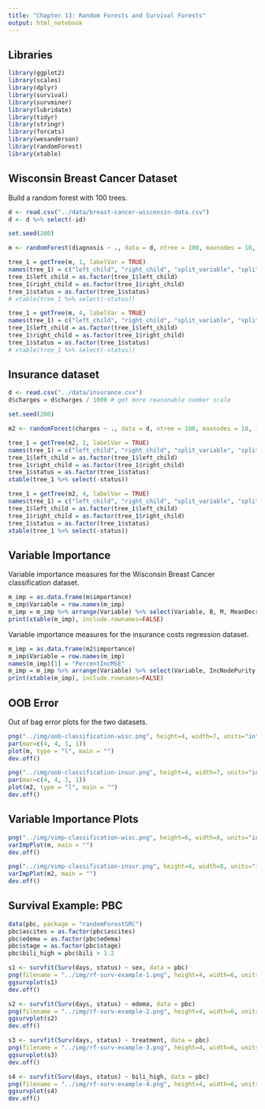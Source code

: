 ```yaml
---
title: "Chapter 13: Random Forests and Survival Forests"
output: html_notebook
---
```


## Libraries

```r
library(ggplot2)
library(scales)
library(dplyr)
library(survival)
library(survminer)
library(lubridate)
library(tidyr)
library(stringr)
library(forcats)
library(wesanderson)
library(randomForest)
library(xtable)
```

## Wisconsin Breast Cancer Dataset

Build a random forest with 100 trees.

```r
d <- read.csv("../data/breast-cancer-wisconsin-data.csv")
d <- d %>% select(-id)

set.seed(200)

m <- randomForest(diagnosis ~ ., data = d, ntree = 100, maxnodes = 10, importance = TRUE)

tree_1 = getTree(m, 1, labelVar = TRUE)
names(tree_1) = c("left_child", "right_child", "split_variable", "split_point", "status", "prediction")
tree_1$left_child = as.factor(tree_1$left_child)
tree_1$right_child = as.factor(tree_1$right_child)
tree_1$status = as.factor(tree_1$status)
# xtable(tree_1 %>% select(-status))

tree_1 = getTree(m, 4, labelVar = TRUE)
names(tree_1) = c("left_child", "right_child", "split_variable", "split_point", "status", "prediction")
tree_1$left_child = as.factor(tree_1$left_child)
tree_1$right_child = as.factor(tree_1$right_child)
tree_1$status = as.factor(tree_1$status)
# xtable(tree_1 %>% select(-status))
```

## Insurance dataset

```r
d <- read.csv("../data/insurance.csv")
d$charges = d$charges / 1000 # get more reasonable number scale

set.seed(200)

m2 <- randomForest(charges ~ ., data = d, ntree = 100, maxnodes = 10, importance = TRUE)

tree_1 = getTree(m2, 1, labelVar = TRUE)
names(tree_1) = c("left_child", "right_child", "split_variable", "split_point", "status", "prediction")
tree_1$left_child = as.factor(tree_1$left_child)
tree_1$right_child = as.factor(tree_1$right_child)
tree_1$status = as.factor(tree_1$status)
xtable(tree_1 %>% select(-status))

tree_1 = getTree(m2, 4, labelVar = TRUE)
names(tree_1) = c("left_child", "right_child", "split_variable", "split_point", "status", "prediction")
tree_1$left_child = as.factor(tree_1$left_child)
tree_1$right_child = as.factor(tree_1$right_child)
tree_1$status = as.factor(tree_1$status)
xtable(tree_1 %>% select(-status))
```

## Variable Importance

Variable importance measures for the Wisconsin Breast Cancer classification dataset.

```r
m_imp = as.data.frame(m$importance)
m_imp$Variable = row.names(m_imp)
m_imp = m_imp %>% arrange(Variable) %>% select(Variable, B, M, MeanDecreaseAccuracy, MeanDecreaseGini)  
print(xtable(m_imp), include.rownames=FALSE)
```

Variable importance measures for the insurance costs regression dataset.

```r
m_imp = as.data.frame(m2$importance)
m_imp$Variable = row.names(m_imp)
names(m_imp)[1] = "PercentIncMSE"
m_imp = m_imp %>% arrange(Variable) %>% select(Variable, IncNodePurity, PercentIncMSE)  
print(xtable(m_imp), include.rownames=FALSE)
```

## OOB Error

Out of bag error plots for the two datasets.

```r
png("../img/oob-classification-wisc.png", height=4, width=7, units="in", res=300)
par(mar=c(4, 4, 1, 1))
plot(m, type = "l", main = "")
dev.off()
```

```r
png("../img/oob-classification-insur.png", height=4, width=7, units="in", res=300)
par(mar=c(4, 4, 1, 1))
plot(m2, type = "l", main = "")
dev.off()
```

## Variable Importance Plots

```r
png("../img/vimp-classification-wisc.png", height=6, width=8, units="in", res=300)
varImpPlot(m, main = "")
dev.off()
```

```r
png("../img/vimp-classification-insur.png", height=4, width=8, units="in", res=300)
varImpPlot(m2, main = "")
dev.off()
```


## Survival Example: PBC

```r
data(pbc, package = "randomForestSRC")
pbc$ascites = as.factor(pbc$ascites)
pbc$edema = as.factor(pbc$edema)
pbc$stage = as.factor(pbc$stage)
pbc$bili_high = pbc$bili > 1.2

s1 <- survfit(Surv(days, status) ~ sex, data = pbc)
png(filename = "../img/rf-surv-example-1.png", height=4, width=6, units="in", res=300)
ggsurvplot(s1)
dev.off()

s2 <- survfit(Surv(days, status) ~ edema, data = pbc)
png(filename = "../img/rf-surv-example-2.png", height=4, width=6, units="in", res=300)
ggsurvplot(s2)
dev.off()

s3 <- survfit(Surv(days, status) ~ treatment, data = pbc)
png(filename = "../img/rf-surv-example-3.png", height=4, width=6, units="in", res=300)
ggsurvplot(s3)
dev.off()

s4 <- survfit(Surv(days, status) ~ bili_high, data = pbc)
png(filename = "../img/rf-surv-example-4.png", height=4, width=6, units="in", res=300)
ggsurvplot(s4)
dev.off()
```
